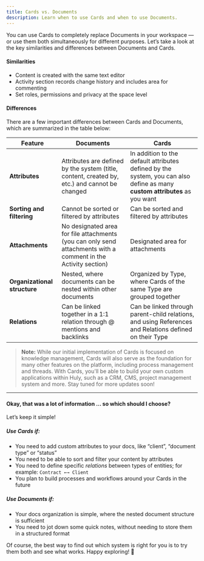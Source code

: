 ```yaml
---
title: Cards vs. Documents
description: Learn when to use Cards and when to use Documents.
---
```


You can use Cards to completely replace Documents in your workspace — or use them both simultaneously for different purposes. Let’s take a look at the key similarities and differences between Documents and Cards.

#### Similarities

- Content is created with the same text editor  
- Activity section records change history and includes area for commenting  
- Set roles, permissions and privacy at the space level  

#### Differences

There are a few important differences between Cards and Documents, which are summarized in the table below:

| **Feature**                  | **Documents**                                                                 | **Cards**                                                                                      |
|--------------------------|---------------------------------------------------------------------------|--------------------------------------------------------------------------------------------|
| **Attributes**           | Attributes are defined by the system (title, content, created by, etc.) and cannot be changed | In addition to the default attributes defined by the system, you can also define as many **custom attributes** as you want                         |
| **Sorting and filtering**| Cannot be sorted or filtered by attributes                                   | Can be sorted and filtered by attributes                                                       |
| **Attachments**          | No designated area for file attachments (you can only send attachments with a comment in the Activity section) | Designated area for attachments                                                      |
| **Organizational structure** | Nested, where documents can be nested within other documents            | Organized by Type, where Cards of the same Type are grouped together                      |
| **Relations**            | Can be linked together in a 1:1 relation through @ mentions and backlinks | Can be linked through parent-child relations, and using References and Relations defined on their Type |

> **Note:** While our initial implementation of Cards is focused on knowledge management, Cards will also serve as the foundation for many other features on the platform, including process management and threads. With Cards, you'll be able to build your own custom applications within Huly, such as a CRM, CMS, project management system and more. Stay tuned for more updates soon!

---

#### Okay, that was a lot of information … so which should I choose?

Let’s keep it simple!

##### Use **Cards** if:

- You need to add custom attributes to your docs, like “client”, “document type” or “status”  
- You need to be able to sort and filter your content by attributes  
- You need to define specific _relations_ between types of entities; for example: `Contract ←→ Client`  
- You plan to build processes and workflows around your Cards in the future  

##### Use **Documents** if:

- Your docs organization is simple, where the nested document structure is sufficient  
- You need to jot down some quick notes, without needing to store them in a structured format  

Of course, the best way to find out which system is right for you is to try them both and see what works. Happy exploring! 🚀
